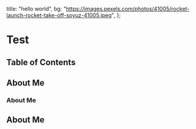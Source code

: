   title: "hello world",
  bg: "https://images.pexels.com/photos/41005/rocket-launch-rocket-take-off-soyuz-41005.jpeg",
};

# Test

## Table of Contents

## About Me
### About Me

## About Me

